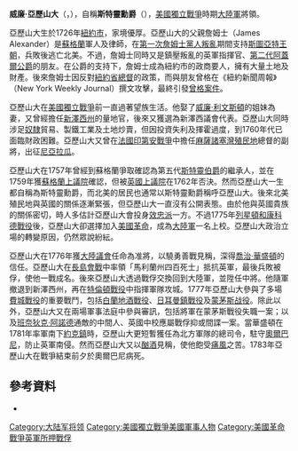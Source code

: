 {{NoteTA
|G1=Military
|G2=地名
|G3=USStates
|G4=People
|1=zh-hans:强制;zh-hant:強制;
}}
{{Infobox military person
|name=威廉·亞歷山大<br/>「斯特靈勳爵」<br/>William Alexander<br/>"Lord Stirling"
|born = {{birth date|1726|12|25}}
|died = {{death date and age|1783|1|15|1726|12|25}}
|image= [[File:William_Alexander,_Lord_Stirling.png|200px]]
|caption=斯特靈勳爵畫像。
|placeofbirth= [[紐約州|紐約州]][[紐約市|紐約市]]
|placeofdeath= [[紐約州|紐約州]][[奧爾巴尼|奧爾巴尼]]
|allegiance={{flagicon|USA|1777}} [[美國|美國]]
|branch= [[大陸軍|大陸軍]]
|serviceyears=大陸軍：1775-1783年
|rank= [[少將|少將]]
|battles= [[美國獨立戰爭|美國獨立戰爭]]
}}
'''威廉·亞歷山大'''（{{lang-en|William Alexander}}，{{bd|1726年|12月25日|1783年|1月15日}}），自稱'''斯特靈勳爵'''（{{lang-en|Lord Stirling}}），[[美國獨立戰爭|美國獨立戰爭]]時期[[大陸軍|大陸軍]]將領。

亞歷山大生於1726年[[紐約市|紐約市]]，家境優厚。亞歷山大的父親詹姆士（James Alexander）是[[蘇格蘭|蘇格蘭]]軍人及律師，在[[第一次詹姆士黨人叛亂|第一次詹姆士黨人叛亂]]期間支持[[斯圖亞特王朝|斯圖亞特王朝]]，兵敗後逃亡北美。不過，詹姆士同時又是鎮壓叛亂的英軍指揮官、[[約翰·坎貝爾，第二代阿蓋爾公爵|第二代阿蓋爾公爵]]的朋友。在公爵的支持下，詹姆士成為紐約市的政商要人，擁有大量土地及財產。後來詹姆士因反對[[紐約省總督|紐約省總督]]{{link-en|威廉·科斯比|William Cosby}}的政策，而與朋友曾格在《紐約新聞周報》（New York Weekly Journal）撰文攻擊，最終引發[[曾格案件|曾格案件]]。

亞歷山大在[[美國獨立戰爭|美國獨立戰爭]]前一直過著望族生活。他娶了[[威廉·利文斯頓|威廉·利文斯頓]]的姐妹為妻，又曾經擔任[[新澤西州|新澤西州]]的量地官，後來又獲選為新澤西議會代表。亞歷山大同時涉足[[奴隸|奴隸]]貿易、製鐵工業及土地炒賣，但因投資失利及揮霍過度，到1760年代已面臨財政困難。亞歷山大又曾在[[法國印第安戰爭|法國印第安戰爭]]中擔任[[麻薩諸塞灣殖民地|麻薩諸塞灣殖民地]]總督{{link-en|威廉·雪利|William Shirley}}的副將，出征[[尼亞拉瓜|尼亞拉瓜]]。

亞歷山大在1757年曾經到蘇格蘭爭取確認為第五代[[斯特靈伯爵|斯特靈伯爵]]的繼承人，並在1759年獲[[蘇格蘭上議院|蘇格蘭上議院]]確認，但被[[英國上議院|英國上議院]]在1762年否決。然而亞歷山大一生都自稱為斯特靈勳爵，而北美的居民也通常以斯特靈勳爵稱呼亞歷山大。後來北美殖民地與英國的關係逐漸緊張，但亞歷山大一直沒有公開表態。由於他與英國貴族的關係密切，時人多估計亞歷山大會投身[[效忠派|效忠派]]一方。不過1775年[[列星頓和康科德戰役|列星頓和康科德戰役]]後，亞歷山大卻選擇加入[[美國革命|美國革命]]，成為[[大陸軍|大陸軍]]一名上校。亞歷山大政治立場的轉變原因，仍然眾說紛紜。

亞歷山大在1776年獲[[大陸議會|大陸議會]]任命為准將，以驍勇善戰見稱，深得[[喬治·華盛頓|喬治·華盛頓]]的信任。亞歷山大在[[長島會戰|長島會戰]]中率領「馬利蘭州四百死士」抵抗英軍，最後兵敗被俘，使他一戰成名。後來亞歷山大透過戰俘交換回到大陸軍，並陞任中將。他隨軍撤退到新澤西州，再在[[特倫頓戰役|特倫頓戰役]]中指揮軍隊攻城。1777年亞歷山大參與了多場[[費城戰役|費城戰役]]的重要戰鬥，包括[[白蘭地酒戰役|白蘭地酒戰役]]、[[日耳曼鎮戰役|日耳曼鎮戰役]]及[[蒙茅斯战役|蒙茅斯战役]]。除此以外，亞歷山大又在兩場軍事法庭中參與審訊，包括{{link-en|查理斯·李 (將軍)|Charles Lee (general)|查理斯·李}}將軍在蒙茅斯戰役失職一案；以及[[班奈狄克·阿諾德|班奈狄克·阿諾德]]通敵的中間人、英國中校{{link-en|約翰·安德烈|John André}}應屬戰俘抑或間諜一案。當華盛頓在1781年率軍南下[[約克鎮|約克鎮]]時，亞歷山大更短暫獲任為北方軍隊的總司令，駐守[[奧爾巴尼|奧爾巴尼]]，防止英軍南侵。然而亞歷山大又以[[酗酒|酗酒]]見稱，使他飽受[[痛風|痛風]]之苦。1783年亞歷山大在戰爭結束前夕於奧爾巴尼病死。

==參考資料==
{{refbegin}}
*{{Citation
|last= Nelson
|first=Paul David
|title= The Life of William Alexander, Lord Stirling: George Washington's Noble General
|language=en
|publication-place =
|publisher= The University of Alabama Press
|year=1987
}}
{{refend}}

{{Authority control}}
{{DEFAULTSORT:Stirling}}
[[Category:大陆军将领|Category:大陆军将领]]
[[Category:美國獨立戰爭美國軍事人物|Category:美國獨立戰爭美國軍事人物]]
[[Category:美國革命戰爭英軍所押戰俘|Category:美國革命戰爭英軍所押戰俘]]